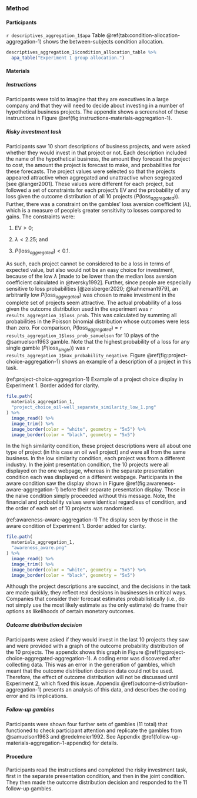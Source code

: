 ### Method

#### Participants

`r descriptives_aggregation_1$apa` Table \@ref(tab:condition-allocation-aggregation-1)
shows the between-subjects condition allocation.

```r
descriptives_aggregation_1$condition_allocation_table %>%
  apa_table("Experiment 1 group allocation.")
```

#### Materials

##### Instructions {#instructions-materials-aggregation-1}

Participants were told to imagine that they are executives in a large company
and that they will need to decide about investing in a number of hypothetical
business projects. The appendix shows a screenshot of these instructions in
Figure \@ref(fig:instructions-materials-aggregation-1).

##### Risky investment task {#task-aggregation-1}

Participants saw 10 short descriptions of business projects, and were asked
whether they would invest in that project or not. Each description included the
name of the hypothetical business, the amount they forecast the project to cost,
the amount the project is forecast to make, and probabilities for these
forecasts. The project values were selected so that the projects appeared
attractive when aggregated and unattractive when segregated [see @langer2001].
These values were different for each project, but followed a set of constraints
for each project's EV and the probability of any loss given the outcome
distribution of all 10 projects ($P(\text{loss}_{aggregated})$). Further, there
was a constraint on the gambles' loss aversion coefficient ($\lambda$), which is
a measure of people's greater sensitivity to losses compared to gains. The
constraints were:

1.  $\text{EV} > 0$;

2.  $\lambda < 2.25$; and

3.  $P(\text{loss}_{aggregated}) < 0.1$.

As such, each project cannot be considered to be a loss in terms of expected
value, but also would not be an easy choice for investment, because of the low
$\lambda$ [made to be lower than the median loss aversion coefficient calculated
in @tversky1992]. Further, since people are especially sensitive to loss
probabilities [@zeisberger2020; @kahneman1979], an arbitrarily low
$P(\text{loss}_{aggregated})$ was chosen to make investment in the complete set
of projects seem attractive. The actual probability of a loss given the outcome
distribution used in the experiment was `r results_aggregation_1$loss_prob`.
This was calculated by summing all probabilities in the Poisson binomial
distribution whose outcomes were less than zero. For comparison,
$P(\text{loss}_{aggregated})$ = `r results_aggregation_1$loss_prob_samuelson`
for 10 plays of the @samuelson1963 gamble. Note that the highest probability of
a loss for any single gamble ($P(\text{loss}_{single})$) was
`r results_aggregation_1$max_probability_negative`.
Figure \@ref(fig:project-choice-aggregation-1) shows an example of a description
of a project in this task.

(ref:project-choice-aggregation-1) Example of a project choice display in Experiment 1. Border added for clarity.

```r
file.path(
  materials_aggregation_1,
  "project_choice_oil-well_separate_similarity_low_1.png"
) %>%
  image_read() %>%
  image_trim() %>%
  image_border(color = "white", geometry = "5x5") %>%
  image_border(color = "black", geometry = "5x5")
```

In the high similarity condition, these project descriptions were all about one
type of project (in this case an oil well project) and were all from the same
business. In the low similarity condition, each project was from a different
industry. In the joint presentation condition, the 10 projects were all
displayed on the one webpage, whereas in the separate presentation condition
each was displayed on a different webpage. Participants in the aware condition
saw the display shown in Figure \@ref(fig:awareness-aware-aggregation-1) before
their separate presentation display. Those in the naive condition simply
proceeded without this message. Note, the financial and probability values were
identical regardless of condition, and the order of each set of 10 projects was
randomised.

(ref:awareness-aware-aggregation-1) The display seen by those in the aware condition of Experiment 1. Border added for clarity.

```r
file.path(
  materials_aggregation_1,
  "awareness_aware.png"
) %>%
  image_read() %>%
  image_trim() %>%
  image_border(color = "white", geometry = "5x5") %>%
  image_border(color = "black", geometry = "5x5")
```

Although the project descriptions are succinct, and the decisions in the task
are made quickly, they reflect real decisions in businesses in critical ways.
Companies that consider their forecast estimates probabilistically (i.e., do not
simply use the most likely estimate as the only estimate) do frame their options
as likelihoods of certain monetary outcomes.

##### Outcome distribution decision {#outcome-distribution-materials-aggregation-1}

Participants were asked if they would invest in the last 10 projects they saw
and were provided with a graph of the outcome probability distribution of the 10
projects. The appendix shows this graph in
Figure \@ref(fig:project-choice-aggregated-aggregation-1). A coding error was
discovered after collecting data. This was an error in the generation of
gambles, which meant that the outcome distribution decision data could not be
used. Therefore, the effect of outcome distribution will not be discussed until
Experiment [2](#aggregation-2), which fixed this issue.
Appendix \@ref(outcome-distribution-aggregation-1) presents an analysis of this
data, and describes the coding error and its implications.

##### Follow-up gambles

Participants were shown four further sets of gambles (11 total) that functioned
to check participant attention and replicate the gambles from @samuelson1963 and
@redelmeier1992. See Appendix \@ref(follow-up-materials-aggregation-1-appendix)
for details.

#### Procedure

Participants read the instructions and completed the risky investment task,
first in the separate presentation condition, and then in the joint condition.
They then made the outcome distribution decision and responded to the 11
follow-up gambles.
